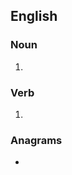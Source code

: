 {{also|Sirs|sīrs}}
==English==

===Noun===
{{head|en|noun form}}

# {{plural of|en|sir}}

===Verb===
{{head|en|verb form}}

# {{en-third-person singular of|sir}}

===Anagrams===
* {{anagrams|en|a=irss|RSIs|RSSI|SSRI}}